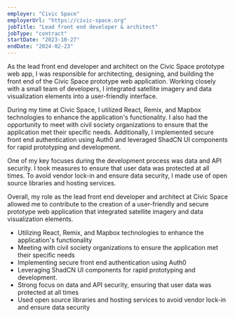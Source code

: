 ```yaml
---
employer: "Civic Space"
employerUrl: "https://civic-space.org"
jobTitle: "Lead front end developer & architect"
jobType: "contract"
startDate: "2023-10-27"
endDate: "2024-02-23"
---
```



As the lead front end developer and architect on the <InternalLink href="/civic-space">
Civic Space</InternalLink> prototype web app, I was responsible for architecting, designing, and building the front end of the Civic Space prototype web application. Working closely with a small team of developers, I integrated satellite imagery and data visualization elements into a user-friendly interface.

During my time at Civic Space, I utilized React, Remix, and Mapbox technologies to enhance the application's functionality. I also had the opportunity to meet with civil society organizations to ensure that the application met their specific needs. Additionally, I implemented secure front end authentication using Auth0 and leveraged ShadCN UI components for rapid prototyping and development.

One of my key focuses during the development process was data and API security. I took measures to ensure that user data was protected at all times. To avoid vendor lock-in and ensure data security, I made use of open source libraries and hosting services.

Overall, my role as the lead front end developer and architect at Civic Space allowed me to contribute to the creation of a user-friendly and secure prototype web application that integrated satellite imagery and data visualization elements.

- Utilizing React, Remix, and Mapbox technologies to enhance the application's functionality
- Meeting with civil society organizations to ensure the application met their specific needs
- Implementing secure front end authentication using Auth0
- Leveraging ShadCN UI components for rapid prototyping and development.
- Strong focus on data and API security, ensuring that user data was protected at all times
- Used open source libraries and hosting services to avoid vendor lock-in and ensure data security
